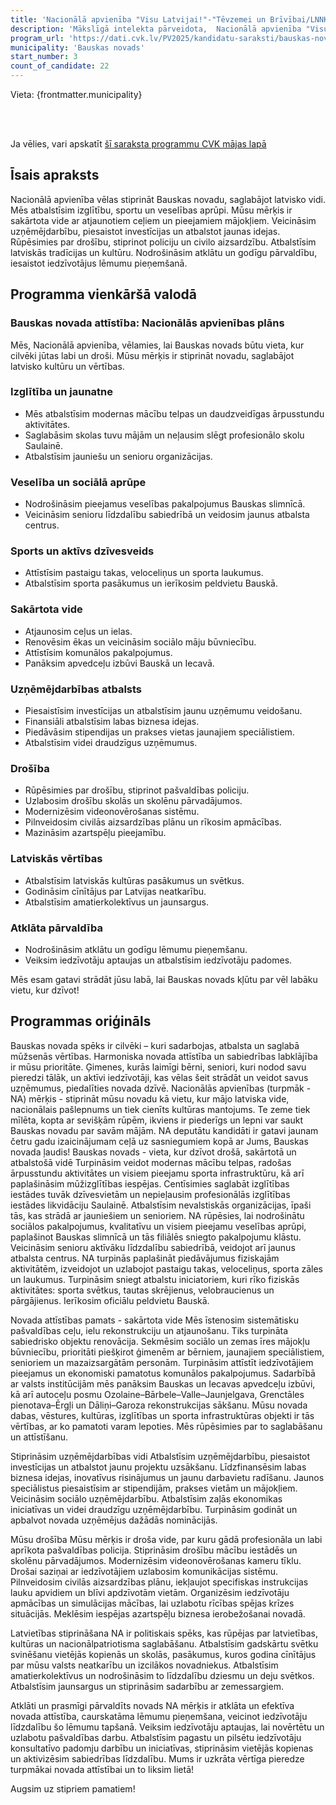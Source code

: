 ```yaml
---
title: 'Nacionālā apvienība "Visu Latvijai!"-"Tēvzemei un Brīvībai/LNNK"'
description: 'Mākslīgā intelekta pārveidota,  Nacionālā apvienība "Visu Latvijai!"-"Tēvzemei un Brīvībai/LNNK" - Bauskas novads programma vienkāršā valodā'
program_url: 'https://dati.cvk.lv/PV2025/kandidatu-saraksti/bauskas-novads/nacionala-apvieniba-visu-latvijai-tevzemei-un-brivibailnnk'
municipality: 'Bauskas novads'
start_number: 3
count_of_candidate: 22
---
```



Vieta: {frontmatter.municipality}<br/>

<Badge text="Izglītības attīstība" variant="note" size="small" /> <Badge text="Ceļu un infrastruktūras uzlabošana" variant="note" size="small" /> <Badge text="Uzņēmējdarbības atbalsts" variant="note" size="small" /> <Badge text="Drošības stiprināšana" variant="note" size="small" /> <Badge text="Latviskās identitātes saglabāšana" variant="note" size="small" />

<br/><br/> 

<Card title='Šis ir mākslīga intelekta ģenerēts apraksts' icon='starlight'>
    Ja vēlies, vari apskatīt <a href={frontmatter.program_url} target='_blank'>šī saraksta programmu CVK mājas lapā</a>
    </Card>

## Īsais apraksts

Nacionālā apvienība vēlas stiprināt Bauskas novadu, saglabājot latvisko vidi. Mēs atbalstīsim izglītību, sportu un veselības aprūpi. Mūsu mērķis ir sakārtota vide ar atjaunotiem ceļiem un pieejamiem mājokļiem. Veicināsim uzņēmējdarbību, piesaistot investīcijas un atbalstot jaunas idejas. Rūpēsimies par drošību, stiprinot policiju un civilo aizsardzību. Atbalstīsim latviskās tradīcijas un kultūru. Nodrošināsim atklātu un godīgu pārvaldību, iesaistot iedzīvotājus lēmumu pieņemšanā.

## Programma vienkāršā valodā

### Bauskas novada attīstība: Nacionālās apvienības plāns

Mēs, Nacionālā apvienība, vēlamies, lai Bauskas novads būtu vieta, kur cilvēki jūtas labi un droši. Mūsu mērķis ir stiprināt novadu, saglabājot latvisko kultūru un vērtības.

### Izglītība un jaunatne

*   Mēs atbalstīsim modernas mācību telpas un daudzveidīgas ārpusstundu aktivitātes.
*   Saglabāsim skolas tuvu mājām un neļausim slēgt profesionālo skolu Saulainē.
*   Atbalstīsim jauniešu un senioru organizācijas.

### Veselība un sociālā aprūpe

*   Nodrošināsim pieejamus veselības pakalpojumus Bauskas slimnīcā.
*   Veicināsim senioru līdzdalību sabiedrībā un veidosim jaunus atbalsta centrus.

### Sports un aktīvs dzīvesveids

*   Attīstīsim pastaigu takas, veloceliņus un sporta laukumus.
*   Atbalstīsim sporta pasākumus un ierīkosim peldvietu Bauskā.

### Sakārtota vide

*   Atjaunosim ceļus un ielas.
*   Renovēsim ēkas un veicināsim sociālo māju būvniecību.
*   Attīstīsim komunālos pakalpojumus.
*   Panāksim apvedceļu izbūvi Bauskā un Iecavā.

### Uzņēmējdarbības atbalsts

*   Piesaistīsim investīcijas un atbalstīsim jaunu uzņēmumu veidošanu.
*   Finansiāli atbalstīsim labas biznesa idejas.
*   Piedāvāsim stipendijas un prakses vietas jaunajiem speciālistiem.
*   Atbalstīsim videi draudzīgus uzņēmumus.

### Drošība

*   Rūpēsimies par drošību, stiprinot pašvaldības policiju.
*   Uzlabosim drošību skolās un skolēnu pārvadājumos.
*   Modernizēsim videonovērošanas sistēmu.
*   Pilnveidosim civilās aizsardzības plānu un rīkosim apmācības.
*   Mazināsim azartspēļu pieejamību.

### Latviskās vērtības

*   Atbalstīsim latviskās kultūras pasākumus un svētkus.
*   Godināsim cīnītājus par Latvijas neatkarību.
*   Atbalstīsim amatierkolektīvus un jaunsargus.

### Atklāta pārvaldība

*   Nodrošināsim atklātu un godīgu lēmumu pieņemšanu.
*   Veiksim iedzīvotāju aptaujas un atbalstīsim iedzīvotāju padomes.

Mēs esam gatavi strādāt jūsu labā, lai Bauskas novads kļūtu par vēl labāku vietu, kur dzīvot!

## Programmas oriģināls

Bauskas novada spēks ir cilvēki – kuri sadarbojas, atbalsta un saglabā mūžsenās vērtības. Harmoniska novada attīstība un sabiedrības labklājība ir mūsu prioritāte. Ģimenes, kurās laimīgi bērni, seniori, kuri nodod savu pieredzi tālāk, un aktīvi iedzīvotāji, kas vēlas šeit strādāt un veidot savus uzņēmumus, piedalīties novada dzīvē. Nacionālās apvienības (turpmāk - NA) mērķis - stiprināt mūsu novadu kā vietu, kur mājo latviska vide, nacionālais pašlepnums un tiek cienīts kultūras mantojums. Te zeme tiek mīlēta, kopta ar sevišķām rūpēm, ikviens ir piederīgs un lepni var saukt Bauskas novadu par savām mājām. NA deputātu kandidāti ir gatavi jaunam četru gadu izaicinājumam ceļā uz sasniegumiem kopā ar Jums, Bauskas novada ļaudis!
Bauskas novads - vieta, kur dzīvot drošā, sakārtotā un atbalstošā vidē
Turpināsim veidot modernas mācību telpas, radošas ārpusstundu aktivitātes un visiem pieejamu sporta infrastruktūru, kā arī paplašināsim mūžizglītības iespējas. Centīsimies saglabāt izglītības iestādes tuvāk dzīvesvietām un nepieļausim profesionālās izglītības iestādes likvidāciju Saulainē. Atbalstīsim nevalstiskās organizācijas, īpaši tās, kas strādā ar jauniešiem un senioriem. NA rūpēsies, lai nodrošinātu sociālos pakalpojumus, kvalitatīvu un visiem pieejamu veselības aprūpi, paplašinot Bauskas slimnīcā un tās filiālēs sniegto pakalpojumu klāstu. Veicināsim senioru aktīvāku līdzdalību sabiedrībā, veidojot arī jaunus atbalsta centrus.
NA turpinās paplašināt piedāvājumus fiziskajām aktivitātēm, izveidojot un uzlabojot pastaigu takas, veloceliņus, sporta zāles un laukumus. Turpināsim sniegt atbalstu iniciatoriem, kuri rīko fiziskās aktivitātes: sporta svētkus, tautas skrējienus, velobraucienus un pārgājienus. Ierīkosim oficiālu peldvietu Bauskā.

Novada attīstības pamats - sakārtota vide
Mēs īstenosim sistemātisku pašvaldības ceļu, ielu rekonstrukciju un atjaunošanu. Tiks turpināta sabiedrisko objektu renovācija. Sekmēsim sociālo un zemas īres mājokļu būvniecību, prioritāti piešķirot ģimenēm ar bērniem, jaunajiem speciālistiem, senioriem un mazaizsargātām personām. Turpināsim attīstīt iedzīvotājiem pieejamus un ekonomiski pamatotus komunālos pakalpojumus. Sadarbībā ar valsts institūcijām mēs panāksim Bauskas un Iecavas apvedceļu izbūvi, kā arī autoceļu posmu Ozolaine–Bārbele–Valle–Jaunjelgava, Grenctāles pienotava–Ērgļi un Dāliņi–Garoza rekonstrukcijas sākšanu. Mūsu novada dabas, vēstures, kultūras, izglītības un sporta infrastruktūras objekti ir tās vērtības, ar ko pamatoti varam lepoties. Mēs rūpēsimies par to saglabāšanu un attīstīšanu.

Stiprināsim uzņēmējdarbības vidi
Atbalstīsim uzņēmējdarbību, piesaistot investīcijas un atbalstot jaunu projektu uzsākšanu. Līdzfinansēsim labas biznesa idejas, inovatīvus risinājumus un jaunu darbavietu radīšanu. Jaunos speciālistus piesaistīsim ar stipendijām, prakses vietām un mājokļiem. Veicināsim sociālo uzņēmējdarbību. Atbalstīsim zaļās ekonomikas iniciatīvas un videi draudzīgu uzņēmējdarbību. Turpināsim godināt un apbalvot novada uzņēmējus dažādās nominācijās.

Mūsu drošība
Mūsu mērķis ir droša vide, par kuru gādā profesionāla un labi aprīkota pašvaldības policija. Stiprināsim drošību mācību iestādēs un skolēnu pārvadājumos. Modernizēsim videonovērošanas kameru tīklu. Drošai saziņai ar iedzīvotājiem uzlabosim komunikācijas sistēmu. Pilnveidosim civilās aizsardzības plānu, iekļaujot specifiskas instrukcijas lauku apvidiem un blīvi apdzīvotām vietām. Organizēsim iedzīvotāju apmācības un simulācijas mācības, lai uzlabotu rīcības spējas krīzes situācijās. Meklēsim iespējas azartspēļu biznesa ierobežošanai novadā.

Latvietības stiprināšana
NA ir politiskais spēks, kas rūpējas par latvietības, kultūras un nacionālpatriotisma saglabāšanu. Atbalstīsim gadskārtu svētku svinēšanu vietējās kopienās un skolās, pasākumus, kuros godina cīnītājus par mūsu valsts neatkarību un izcilākos novadniekus. Atbalstīsim amatierkolektīvus un nodrošināsim to līdzdalību dziesmu un deju svētkos. Atbalstīsim jaunsargus un stiprināsim sadarbību ar zemessargiem.

Atklāti un prasmīgi pārvaldīts novads
NA mērķis ir atklāta un efektīva novada attīstība, caurskatāma lēmumu pieņemšana, veicinot iedzīvotāju līdzdalību šo lēmumu tapšanā. Veiksim iedzīvotāju aptaujas, lai novērtētu un uzlabotu pašvaldības darbu. Atbalstīsim pagastu un pilsētu iedzīvotāju konsultatīvo padomju darbību un iniciatīvas, stiprināsim vietējās kopienas un aktivizēsim sabiedrības līdzdalību. Mums ir uzkrāta vērtīga pieredze turpmākai novada attīstībai un to liksim lietā!

Augsim uz stipriem pamatiem!
